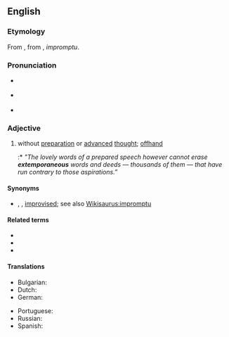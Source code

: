 ==English==
{{wikipedia}}

===Etymology===
From {{etyl|LL.|en}} {{m|la|extemporāneus}}, from {{etyl|la|en}} {{m|la|ex tempore}}, ''impromptu''.

===Pronunciation===
* {{a|Canada}} {{IPA|/əksˌtɛmpɚˈeɪni.əs/|lang=en}}
* {{a|UK}} {{IPA|/ɛksˌtɛm.pɜː(ɹ)ˈeɪn.i.əs/|lang=en}}
* {{rhymes|eɪniəs|lang=en}}

===Adjective===
{{en-adj}}

# without [[preparation]] or [[advanced]] [[thought]]; [[offhand]]
#:* ''"The lovely words of a prepared speech however cannot erase '''extemporaneous''' words and deeds — thousands of them — that have run contrary to those aspirations.”''

====Synonyms====
* {{sense|without preparation}} {{l|en|off-the-cuff}}, {{l|en|extemporal}} {{qualifier|archaic}}, [[improvised]]; see also [[Wikisaurus:impromptu]]

====Related terms====
* {{l|en|extemporanea}}
* {{l|en|extemporaneousness}}
* {{l|en|extemporize}}

====Translations====
{{trans-top|without preparation}}
* Bulgarian: {{t+|bg|импровизиран|sc=Cyrl}}
* Dutch: {{t+|nl|onvoorbereid}}
* German: {{t|de|unvorbereitet}}
{{trans-mid}}
* Portuguese: {{t+|pt|extemporâneo}}
* Russian: {{t+|ru|импровизированный|sc=Cyrl}}
* Spanish: {{t|es|extemporáneo}}
{{trans-bottom}}